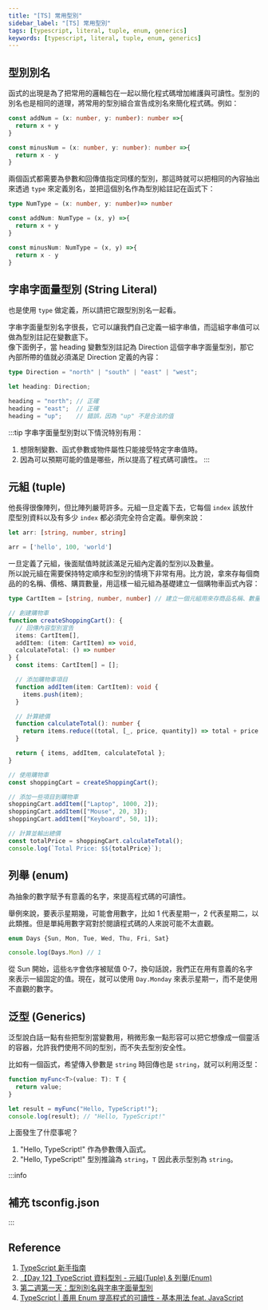 ```yaml
---
title: "[TS] 常用型別"
sidebar_label: "[TS] 常用型別"
tags: [typescript, literal, tuple, enum, generics]
keywords: [typescript, literal, tuple, enum, generics]
---
```


## 型別別名
函式的出現是為了把常用的邏輯包在一起以簡化程式碼增加維護與可讀性。型別的別名也是相同的道理，將常用的型別組合宣告成別名來簡化程式碼。例如：
```ts title='未用型別別名前'
const addNum = (x: number, y: number): number =>{
  return x + y
}

const minusNum = (x: number, y: number): number =>{
  return x - y
}
```

兩個函式都需要為參數和回傳值指定同樣的型別，那這時就可以把相同的內容抽出來透過 `type` 來定義別名，並把這個別名作為型別給註記在函式下：
```ts
type NumType = (x: number, y: number)=> number

const addNum: NumType = (x, y) =>{
  return x + y
}

const minusNum: NumType = (x, y) =>{
  return x - y
}
```

## 字串字面量型別 (String Literal)
也是使用 `type` 做定義，所以請把它跟型別別名一起看。

字串字面量型別名字很長，它可以讓我們自己定義一組字串值，而這組字串值可以做為型別註記在變數底下。  
像下面例子，當 heading 變數型別註記為 Direction 這個字串字面量型別，那它內部所帶的值就必須滿足 Direction 定義的內容：
```ts
type Direction = "north" | "south" | "east" | "west";

let heading: Direction;

heading = "north"; // 正確
heading = "east";  // 正確
heading = "up";    // 錯誤，因為 "up" 不是合法的值
```
:::tip
字串字面量型別對以下情況特別有用：  
1. 想限制變數、函式參數或物件屬性只能接受特定字串值時。
2. 因為可以預期可能的值是哪些，所以提高了程式碼可讀性。
:::

## 元組 (tuple)
他長得很像陣列，但比陣列嚴苛許多。元組一旦定義下去，它每個 `index` 該放什麼型別資料以及有多少 `index` 都必須完全符合定義。舉例來說：
```ts
let arr: [string, number, string]

arr = ['hello', 100, 'world']
```

一旦定義了元組，後面賦值時就該滿足元組內定義的型別以及數量。  
所以說元組在需要保持特定順序和型別的情境下非常有用。比方說，拿來存每個商品的的名稱、價格、購買數量，用這樣一組元組為基礎建立一個購物車函式內容：
```ts
type CartItem = [string, number, number] // 建立一個元組用來存商品名稱、數量以及價格

// 創建購物車
function createShoppingCart(): {
  // 回傳內容型別宣告
  items: CartItem[],
  addItem: (item: CartItem) => void,
  calculateTotal: () => number
} {
  const items: CartItem[] = [];

  // 添加購物車項目
  function addItem(item: CartItem): void {
    items.push(item);
  }

  // 計算總價
  function calculateTotal(): number {
    return items.reduce((total, [_, price, quantity]) => total + price * quantity, 0);
  }

  return { items, addItem, calculateTotal };
}

// 使用購物車
const shoppingCart = createShoppingCart();

// 添加一些項目到購物車
shoppingCart.addItem(["Laptop", 1000, 2]);
shoppingCart.addItem(["Mouse", 20, 3]);
shoppingCart.addItem(["Keyboard", 50, 1]);

// 計算並輸出總價
const totalPrice = shoppingCart.calculateTotal();
console.log(`Total Price: $${totalPrice}`);
```

## 列舉 (enum)
為抽象的數字賦予有意義的名字，來提高程式碼的可讀性。  

舉例來說，要表示星期幾，可能會用數字，比如 1 代表星期一，2 代表星期二，以此類推。但是單純用數字寫對於閱讀程式碼的人來說可能不太直觀。
```ts
enum Days {Sun, Mon, Tue, Wed, Thu, Fri, Sat}

console.log(Days.Mon) // 1
```
從 Sun 開始，這些`名字`會依序被賦值 0-7，換句話說，我們正在用有意義的名字來表示一組固定的值。現在，就可以使用 `Day.Monday` 來表示星期一，而不是使用不直觀的數字。

## 泛型 (Generics)
泛型說白話一點有些把型別當變數用，稍微形象一點形容可以把它想像成一個靈活的容器，允許我們使用不同的型別，而不失去型別安全性。

比如有一個函式，希望傳入參數是 `string` 時回傳也是 `string`，就可以利用泛型：
```ts
function myFunc<T>(value: T): T {
  return value;
}

let result = myFunc("Hello, TypeScript!");
console.log(result); // "Hello, TypeScript!"
```

上面發生了什麼事呢？  
1. "Hello, TypeScript!" 作為參數傳入函式。
2. "Hello, TypeScript!" 型別推論為 `string`，`T` 因此表示型別為 `string`。


:::info
## 補充 tsconfig.json

:::

## Reference
1. [TypeScript 新手指南](https://willh.gitbook.io/typescript-tutorial/)
2. [【Day 12】TypeScript 資料型別 - 元組(Tuple) & 列舉(Enum)](https://ithelp.ithome.com.tw/articles/10221546)
3. [第二週第一天：型別別名與字串字面量型別](https://blog.anna-yufeng.com/typescript-week2-day1-type-aliases-string-literal-types)
4. [TypeScript | 善用 Enum 提高程式的可讀性 - 基本用法 feat. JavaScript](https://medium.com/enjoy-life-enjoy-coding/typescript-%E5%96%84%E7%94%A8-enum-%E6%8F%90%E9%AB%98%E7%A8%8B%E5%BC%8F%E7%9A%84%E5%8F%AF%E8%AE%80%E6%80%A7-%E5%9F%BA%E6%9C%AC%E7%94%A8%E6%B3%95-feat-javascript-b20d6bbbfe00)